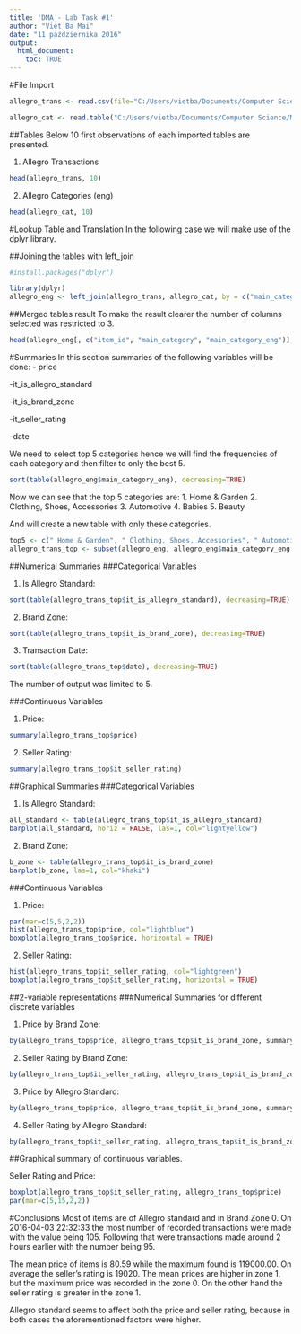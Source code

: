 ---
title: 'DMA - Lab Task #1'
author: "Viet Ba Mai"
date: "11 października 2016"
output:
  html_document:
    toc: TRUE
---

#File Import

```{r, cache=TRUE}
allegro_trans <- read.csv(file="C:/Users/vietba/Documents/Computer Science/Masters/II/Data Mining Advances/Homeworks/Lab 1/allegro-api-transactions.csv", header=TRUE, sep=",", encoding="UTF-8")

allegro_cat <- read.table("C:/Users/vietba/Documents/Computer Science/Masters/II/Data Mining Advances/Homeworks/Lab 1/allegro-categories-eng.txt", header=TRUE, sep=";", quote=NULL, comment="", encoding="UTF-8")
```

##Tables
Below 10 first observations of each imported tables are presented.

1. Allegro Transactions
```{r, echo=FALSE, cache=TRUE}
head(allegro_trans, 10)
```

2. Allegro Categories (eng)
```{r, echo=FALSE, cache=TRUE}
head(allegro_cat, 10)
```


#Lookup Table and Translation
In the following case we will make use of the dplyr library.

##Joining the tables with left_join
```{r, cache=TRUE}
#install.packages("dplyr")

library(dplyr)
allegro_eng <- left_join(allegro_trans, allegro_cat, by = c("main_category" = "X.U.FEFF.main_category"))
```

##Merged tables result
To make the result clearer the number of columns selected was restricted to 3.

```{r, echo=FALSE, cache=TRUE}
head(allegro_eng[, c("item_id", "main_category", "main_category_eng")], 10)
```


#Summaries
In this section summaries of the following variables will be done:
- price

-it_is_allegro_standard

-it_is_brand_zone

-it_seller_rating

-date

We need to select top 5 categories hence we will find the frequencies of each category and then filter to only the best 5.

```{r, echo=FALSE, cache=TRUE}
sort(table(allegro_eng$main_category_eng), decreasing=TRUE)
```

Now we can see that the top 5 categories are:
1. Home & Garden
2. Clothing, Shoes, Accessories
3. Automotive
4. Babies
5. Beauty

And will create a new table with only these categories.

```{r, cache=TRUE}
top5 <- c(" Home & Garden", " Clothing, Shoes, Accessories", " Automotive", " Babies", " Beauty")
allegro_trans_top <- subset(allegro_eng, allegro_eng$main_category_eng %in% top5)
```

##Numerical Summaries
###Categorical Variables

1. Is Allegro Standard:

```{r, echo=FALSE, cache=TRUE}
sort(table(allegro_trans_top$it_is_allegro_standard), decreasing=TRUE)
```

2. Brand Zone:

```{r, echo=FALSE, cache=TRUE}
sort(table(allegro_trans_top$it_is_brand_zone), decreasing=TRUE)
```

3. Transaction Date:

```{r, echo=FALSE, message=FALSE, warning=FALSE, cache=TRUE, R.options=list(max.print=5)}
sort(table(allegro_trans_top$date), decreasing=TRUE)
```
The number of output was limited to 5.


###Continuous Variables

1. Price:

```{r, echo=FALSE, cache=TRUE}
summary(allegro_trans_top$price)
```

2. Seller Rating:

```{r, echo=FALSE, cache=TRUE}
summary(allegro_trans_top$it_seller_rating)
```

##Graphical Summaries
###Categorical Variables

1. Is Allegro Standard:

```{r, echo=FALSE, cache=TRUE}
all_standard <- table(allegro_trans_top$it_is_allegro_standard)
barplot(all_standard, horiz = FALSE, las=1, col="lightyellow")

```

2. Brand Zone:

```{r, echo=FALSE, cache=TRUE}
b_zone <- table(allegro_trans_top$it_is_brand_zone)
barplot(b_zone, las=1, col="khaki")

```


###Continuous Variables

1. Price:

```{r, echo=FALSE, cache=TRUE}
par(mar=c(5,5,2,2))
hist(allegro_trans_top$price, col="lightblue")
boxplot(allegro_trans_top$price, horizontal = TRUE)

```

2. Seller Rating:

```{r, echo=FALSE, cache=TRUE}
hist(allegro_trans_top$it_seller_rating, col="lightgreen")
boxplot(allegro_trans_top$it_seller_rating, horizontal = TRUE)
```

##2-variable representations
###Numerical Summaries for different discrete variables

1. Price by Brand Zone:


```{r, echo=FALSE, cache=TRUE}
by(allegro_trans_top$price, allegro_trans_top$it_is_brand_zone, summary)
```      


2. Seller Rating by Brand Zone:

```{r, echo=FALSE, cache=TRUE}
by(allegro_trans_top$it_seller_rating, allegro_trans_top$it_is_brand_zone, summary)
```

3. Price by Allegro Standard:


```{r, echo=FALSE, cache=TRUE}
by(allegro_trans_top$price, allegro_trans_top$it_is_brand_zone, summary)
```      


4. Seller Rating by Allegro Standard:

```{r, echo=FALSE, cache=TRUE}
by(allegro_trans_top$it_seller_rating, allegro_trans_top$it_is_brand_zone, summary)
```

##Graphical summary of continuous variables.

Seller Rating and Price:

```{r, echo=FALSE, cache=TRUE}
boxplot(allegro_trans_top$it_seller_rating, allegro_trans_top$price)
par(mar=c(5,15,2,2))

```

#Conclusions
Most of items are of Allegro standard and in Brand Zone 0.
On 2016-04-03 22:32:33 the most number of recorded transactions were made with the value being 105. Following that were transactions made around 2 hours earlier with the number being 95.

The mean price of items is 80.59 while the maximum found is 119000.00.
On average the seller's rating is 19020.
The mean prices are higher in zone 1, but the maximum price was recorded in the zone 0.
On the other hand the seller rating is greater in the zone 1.

Allegro standard seems to affect both the price and seller rating, because in both cases the aforementioned factors were higher.
